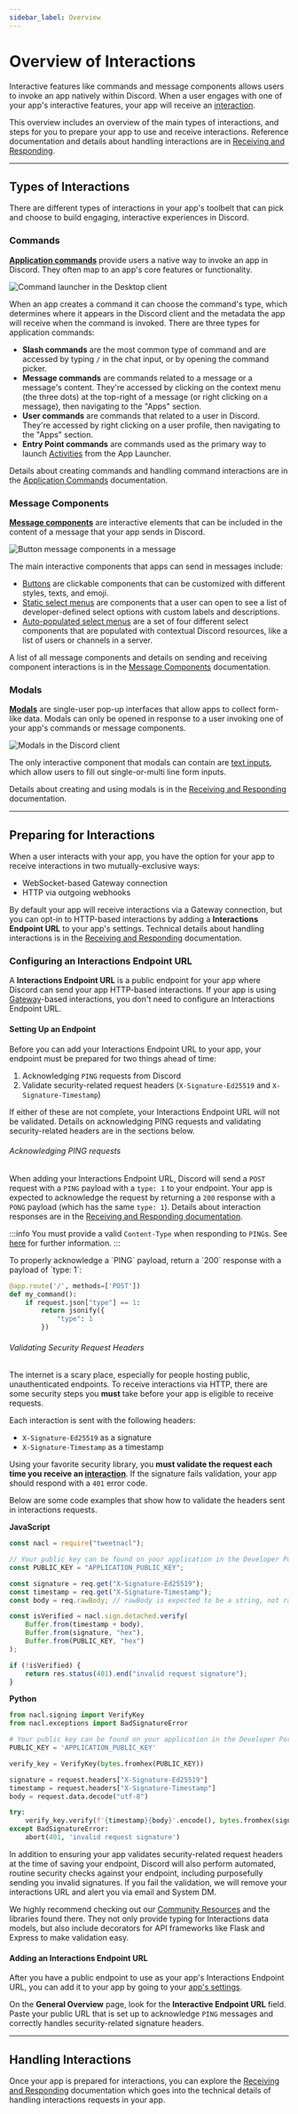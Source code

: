 ```yaml
---
sidebar_label: Overview
---
```


# Overview of Interactions

Interactive features like commands and message components allows users to invoke an app natively within Discord. When a user engages with one of your app's interactive features, your app will receive an [interaction](/docs/interactions/receiving-and-responding#interaction-object).

This overview includes an overview of the main types of interactions, and steps for you to prepare your app to use and receive interactions. Reference documentation and details about handling interactions are in [Receiving and Responding](/docs/interactions/receiving-and-responding).

---

## Types of Interactions

There are different types of interactions in your app's toolbelt that can pick and choose to build engaging, interactive experiences in Discord.

### Commands

**[Application commands](/docs/interactions/application-commands)** provide users a native way to invoke an app in Discord. They often map to an app's core features or functionality.

![Command launcher in the Desktop client](images/overview-command-desktop.png)

When an app creates a command it can choose the command's type, which determines where it appears in the Discord client and the metadata the app will receive when the command is invoked. There are three types for application commands:

- **Slash commands** are the most common type of command and are accessed by typing `/` in the chat input, or by opening the command picker.
- **Message commands** are commands related to a message or a message's content. They're accessed by clicking on the context menu (the three dots) at the top-right of a message (or right clicking on a message), then navigating to the "Apps" section.
- **User commands** are commands that related to a user in Discord. They're accessed by right clicking on a user profile, then navigating to the "Apps" section.
- **Entry Point commands** are commands used as the primary way to launch [Activities](/docs/activities/overview) from the App Launcher.

Details about creating commands and handling command interactions are in the [Application Commands](/docs/interactions/application-commands) documentation.

### Message Components

**[Message components](/docs/components/reference)** are interactive elements that can be included in the content of a message that your app sends in Discord. 

![Button message components in a message](images/overview-components.png)

The main interactive components that apps can send in messages include:

- [Buttons](/docs/components/reference#button) are clickable components that can be customized with different styles, texts, and emoji.
- [Static select menus](/docs/components/reference#string-select) are components that a user can open to see a list of developer-defined select options with custom labels and descriptions.
- [Auto-populated select menus](/docs/components/reference#string-select) are a set of four different select components that are populated with contextual Discord resources, like a list of users or channels in a server.

A list of all message components and details on sending and receiving component interactions is in the [Message Components](/docs/components/reference) documentation.

### Modals

**[Modals](/docs/interactions/receiving-and-responding#interaction-response-object-modal)** are single-user pop-up interfaces that allow apps to collect form-like data. Modals can only be opened in response to a user invoking one of your app's commands or message components.

![Modals in the Discord client](images/overview-modals.png)

The only interactive component that modals can contain are [text inputs](/docs/components/reference#text-input), which allow users to fill out single-or-multi line form inputs.

Details about creating and using modals is in the [Receiving and Responding](/docs/interactions/receiving-and-responding#interaction-response-object-modal) documentation.

---

## Preparing for Interactions

When a user interacts with your app, you have the option for your app to receive interactions in two mutually-exclusive ways:
- WebSocket-based Gateway connection
- HTTP via outgoing webhooks

By default your app will receive interactions via a Gateway connection, but you can opt-in to HTTP-based interactions by adding a **Interactions Endpoint URL** to your app's settings. Technical details about handling interactions is in the [Receiving and Responding](/docs/interactions/receiving-and-responding) documentation.

### Configuring an Interactions Endpoint URL

A **Interactions Endpoint URL** is a public endpoint for your app where Discord can send your app HTTP-based interactions. If your app is using [Gateway](/docs/events/gateway)-based interactions, you don't need to configure an Interactions Endpoint URL.

#### Setting Up an Endpoint

Before you can add your Interactions Endpoint URL to your app, your endpoint must be prepared for two things ahead of time:

1. Acknowledging `PING` requests from Discord
2. Validate security-related request headers (`X-Signature-Ed25519` and `X-Signature-Timestamp`)

If either of these are not complete, your Interactions Endpoint URL will not be validated. Details on acknowledging PING requests and validating security-related headers are in the sections below.

###### Acknowledging PING requests

When adding your Interactions Endpoint URL, Discord will send a `POST` request with a `PING` payload with a `type: 1` to your endpoint. Your app is expected to acknowledge the request by returning a `200` response with a `PONG` payload (which has the same `type: 1`). Details about interaction responses are in the [Receiving and Responding documentation](/docs/interactions/receiving-and-responding).

:::info
You must provide a valid `Content-Type` when responding to `PING`s. See [here](/docs/reference#http-api) for further information.
:::

<Collapsible title="Responding to PING Requests" description="Code example for acknowledging PING interactions" icon="code">
To properly acknowledge a `PING` payload, return a `200` response with a payload of `type: 1`:

```py
@app.route('/', methods=['POST'])
def my_command():
    if request.json["type"] == 1:
        return jsonify({
            "type": 1
        })
```
</Collapsible> 

###### Validating Security Request Headers

The internet is a scary place, especially for people hosting public, unauthenticated endpoints. To receive interactions via HTTP, there are some security steps you **must** take before your app is eligible to receive requests.

Each interaction is sent with the following headers:

-   `X-Signature-Ed25519` as a signature
-   `X-Signature-Timestamp` as a timestamp

Using your favorite security library, you **must validate the request each time you receive an [interaction](/docs/interactions/receiving-and-responding#interaction-object)**. If the signature fails validation, your app should respond with a `401` error code.

<Collapsible title="Validating Security Headers" description="Code example for validating security-related request headers" icon="code">
Below are some code examples that show how to validate the headers sent in interactions requests.

**JavaScript**

```js
const nacl = require("tweetnacl");

// Your public key can be found on your application in the Developer Portal
const PUBLIC_KEY = "APPLICATION_PUBLIC_KEY";

const signature = req.get("X-Signature-Ed25519");
const timestamp = req.get("X-Signature-Timestamp");
const body = req.rawBody; // rawBody is expected to be a string, not raw bytes

const isVerified = nacl.sign.detached.verify(
    Buffer.from(timestamp + body),
    Buffer.from(signature, "hex"),
    Buffer.from(PUBLIC_KEY, "hex")
);

if (!isVerified) {
    return res.status(401).end("invalid request signature");
}
```

**Python**

```py
from nacl.signing import VerifyKey
from nacl.exceptions import BadSignatureError

# Your public key can be found on your application in the Developer Portal
PUBLIC_KEY = 'APPLICATION_PUBLIC_KEY'

verify_key = VerifyKey(bytes.fromhex(PUBLIC_KEY))

signature = request.headers["X-Signature-Ed25519"]
timestamp = request.headers["X-Signature-Timestamp"]
body = request.data.decode("utf-8")

try:
    verify_key.verify(f'{timestamp}{body}'.encode(), bytes.fromhex(signature))
except BadSignatureError:
    abort(401, 'invalid request signature')
```
</Collapsible> 

In addition to ensuring your app validates security-related request headers at the time of saving your endpoint, Discord will also perform automated, routine security checks against your endpoint, including purposefully sending you invalid signatures. If you fail the validation, we will remove your interactions URL and alert you via email and System DM.

We highly recommend checking out our [Community Resources](/docs/developer-tools/community-resources#interactions) and the libraries found there. They not only provide typing for Interactions data models, but also include decorators for API frameworks like Flask and Express to make validation easy.

#### Adding an Interactions Endpoint URL

After you have a public endpoint to use as your app's Interactions Endpoint URL, you can add it to your app by going to your [app's settings](https://discord.com/developers/applications).

On the **General Overview** page, look for the **Interactive Endpoint URL** field. Paste your public URL that is set up to acknowledge `PING` messages and correctly handles security-related signature headers.

---

## Handling Interactions

Once your app is prepared for interactions, you can explore the [Receiving and Responding](/docs/interactions/receiving-and-responding) documentation which goes into the technical details of handling interactions requests in your app.

